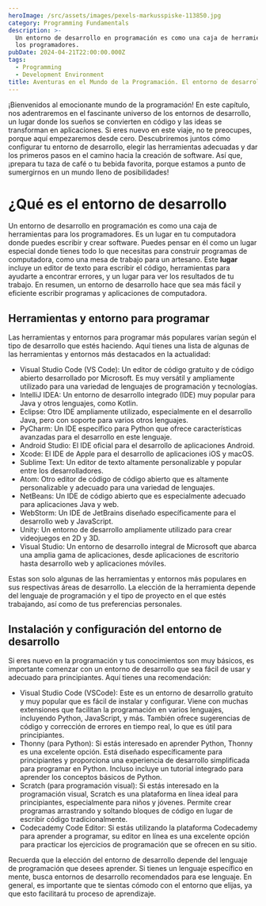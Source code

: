 ```yaml
---
heroImage: /src/assets/images/pexels-markusspiske-113850.jpg
category: Programming Fundamentals
description: >-
  Un entorno de desarrollo en programación es como una caja de herramientas para
  los programadores.
pubDate: 2024-04-21T22:00:00.000Z
tags:
  - Programming
  - Development Environment
title: Aventuras en el Mundo de la Programación. El entorno de desarrollo.
---
```


¡Bienvenidos al emocionante mundo de la programación! En este capítulo, nos adentraremos en el fascinante universo de los entornos de desarrollo, un lugar donde los sueños se convierten en código y las ideas se transforman en aplicaciones. Si eres nuevo en este viaje, no te preocupes, porque aquí empezaremos desde cero. Descubriremos juntos cómo configurar tu entorno de desarrollo, elegir las herramientas adecuadas y dar los primeros pasos en el camino hacia la creación de software. Así que, ¡prepara tu taza de café o tu bebida favorita, porque estamos a punto de sumergirnos en un mundo lleno de posibilidades!

# ¿Qué es el entorno de desarrollo

Un entorno de desarrollo en programación es como una caja de herramientas para los programadores. Es un lugar en tu computadora donde puedes escribir y crear software. Puedes pensar en él como un lugar especial donde tienes todo lo que necesitas para construir programas de computadora, como una mesa de trabajo para un artesano. Este **lugar** incluye un editor de texto para escribir el código, herramientas para ayudarte a encontrar errores, y un lugar para ver los resultados de tu trabajo. En resumen, un entorno de desarrollo hace que sea más fácil y eficiente escribir programas y aplicaciones de computadora.

## Herramientas y entorno para programar

Las herramientas y entornos para programar más populares varían según el tipo de desarrollo que estés haciendo. Aquí tienes una lista de algunas de las herramientas y entornos más destacados en la actualidad:

- Visual Studio Code (VS Code): Un editor de código gratuito y de código abierto desarrollado por Microsoft. Es muy versátil y ampliamente utilizado para una variedad de lenguajes de programación y tecnologías.
- IntelliJ IDEA: Un entorno de desarrollo integrado (IDE) muy popular para Java y otros lenguajes, como Kotlin.
- Eclipse: Otro IDE ampliamente utilizado, especialmente en el desarrollo Java, pero con soporte para varios otros lenguajes.
- PyCharm: Un IDE específico para Python que ofrece características avanzadas para el desarrollo en este lenguaje.
- Android Studio: El IDE oficial para el desarrollo de aplicaciones Android.
- Xcode: El IDE de Apple para el desarrollo de aplicaciones iOS y macOS.
- Sublime Text: Un editor de texto altamente personalizable y popular entre los desarrolladores.
- Atom: Otro editor de código de código abierto que es altamente personalizable y adecuado para una variedad de lenguajes.
- NetBeans: Un IDE de código abierto que es especialmente adecuado para aplicaciones Java y web.
- WebStorm: Un IDE de JetBrains diseñado específicamente para el desarrollo web y JavaScript.
- Unity: Un entorno de desarrollo ampliamente utilizado para crear videojuegos en 2D y 3D.
- Visual Studio: Un entorno de desarrollo integral de Microsoft que abarca una amplia gama de aplicaciones, desde aplicaciones de escritorio hasta desarrollo web y aplicaciones móviles.

Estas son solo algunas de las herramientas y entornos más populares en sus respectivas áreas de desarrollo. La elección de la herramienta depende del lenguaje de programación y el tipo de proyecto en el que estés trabajando, así como de tus preferencias personales.

## Instalación y configuración del entorno de desarrollo

Si eres nuevo en la programación y tus conocimientos son muy básicos, es importante comenzar con un entorno de desarrollo que sea fácil de usar y adecuado para principiantes. Aquí tienes una recomendación:

- Visual Studio Code (VSCode): Este es un entorno de desarrollo gratuito y muy popular que es fácil de instalar y configurar. Viene con muchas extensiones que facilitan la programación en varios lenguajes, incluyendo Python, JavaScript, y más. También ofrece sugerencias de código y corrección de errores en tiempo real, lo que es útil para principiantes.
- Thonny (para Python): Si estás interesado en aprender Python, Thonny es una excelente opción. Está diseñado específicamente para principiantes y proporciona una experiencia de desarrollo simplificada para programar en Python. Incluso incluye un tutorial integrado para aprender los conceptos básicos de Python.
- Scratch (para programación visual): Si estás interesado en la programación visual, Scratch es una plataforma en línea ideal para principiantes, especialmente para niños y jóvenes. Permite crear programas arrastrando y soltando bloques de código en lugar de escribir código tradicionalmente.
- Codecademy Code Editor: Si estás utilizando la plataforma Codecademy para aprender a programar, su editor en línea es una excelente opción para practicar los ejercicios de programación que se ofrecen en su sitio.

Recuerda que la elección del entorno de desarrollo depende del lenguaje de programación que desees aprender. Si tienes un lenguaje específico en mente, busca entornos de desarrollo recomendados para ese lenguaje. En general, es importante que te sientas cómodo con el entorno que elijas, ya que esto facilitará tu proceso de aprendizaje.
